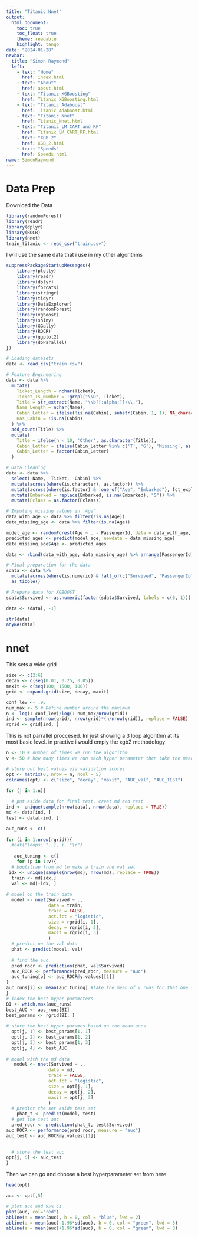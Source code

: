 ```yaml
---
title: "Titanic Nnet"
output: 
  html_document:
    toc: true
    toc_float: true
    theme: readable
    highlight: tango
date: "2024-01-28"
navbar:
  title: "Simon Raymond"
  left:
    - text: "Home"
      href: index.html
    - text: "About"
      href: about.html
    - text: "Titanic XGBoosting"
      href: Titanic_XGBoosting.html
    - text: "Titanic Adaboost"
      href: Titanic_Adaboost.html
    - text: "Titanic Nnet"
      href: Titanic_Nnet.html
    - text: "Titanic_LM_CART_and_RF"
      href: Titanic_LM_CART_RF.html
    - text: "XGB_2"
      href: XGB_2.html
    - text: "Speeds"
      href: Speeds.html
name: SimonRaymond
---
```


# Data Prep

Download the Data
```r
library(randomForest)
library(readr)
library(dplyr)
library(ROCR)
library(nnet)
train_titanic <- read_csv("train.csv")
```

I will use the same data that i use in my other algorithms
```r
suppressPackageStartupMessages({
    library(plotly)
    library(readr)
    library(dplyr)
    library(forcats)
    library(stringr)
    library(tidyr)
    library(DataExplorer)
    library(randomForest)
    library(xgboost)
    library(shiny)
    library(GGally)
    library(ROCR)
    library(ggplot2)
    library(doParallel)
})

# Loading datasets
data <- read_csv("train.csv")

# Feature Engineering
data <- data %>%
  mutate(
    Ticket_Length = nchar(Ticket),
    Ticket_Is_Number = !grepl("\\D", Ticket),
    Title = str_extract(Name, "\\b[[:alpha:]]+\\."),
    Name_Length = nchar(Name),
    Cabin_Letter = ifelse(!is.na(Cabin), substr(Cabin, 1, 1), NA_character_),
    Has_Cabin = !is.na(Cabin)
  ) %>%
  add_count(Title) %>%
  mutate(
    Title = ifelse(n < 10, 'Other', as.character(Title)),
    Cabin_Letter = ifelse(Cabin_Letter %in% c('T', 'G'), 'Missing', as.character(Cabin_Letter)),
    Cabin_Letter = factor(Cabin_Letter)
  )

# Data Cleaning
data <- data %>%
  select(-Name, -Ticket, -Cabin) %>%
  mutate(across(where(is.character), as.factor)) %>%
  mutate(across(where(is.factor) & !one_of("Age", "Embarked"), fct_explicit_na, na_level = "Missing")) %>%
  mutate(Embarked = replace(Embarked, is.na(Embarked), "S")) %>%
  mutate(Pclass = as.factor(Pclass))

# Imputing missing values in 'Age'
data_with_age <- data %>% filter(!is.na(Age))
data_missing_age <- data %>% filter(is.na(Age))

model_age <- randomForest(Age ~ . - PassengerId, data = data_with_age, na.action = na.omit)
predicted_ages <- predict(model_age, newdata = data_missing_age)
data_missing_age$Age <- predicted_ages

data <- rbind(data_with_age, data_missing_age) %>% arrange(PassengerId)

# Final preparation for the data
sdata <- data %>%
  mutate(across(where(is.numeric) & !all_of(c("Survived", "PassengerId")), scale)) %>%
  as_tibble()

# Prepare data for XGBOOST
sdata$Survived <- as.numeric(factor(sdata$Survived, labels = c(0, 1))) - 1

data <- sdata[, -1]
```

```r
str(data)
anyNA(data)
```

# nnet

This sets a wide grid

```r
size <- c(2:6)
decay <- c(seq(0.01, 0.25, 0.05))
maxit <- c(seq(100, 1500, 100))
grid <- expand.grid(size, decay, maxit)
```

```r
conf_lev <- .95
num_max <- 5 # Define number around the maximum
n <- log(1-conf_lev)/log(1-num_max/nrow(grid))
ind <- sample(nrow(grid), nrow(grid)*(n/nrow(grid)), replace = FALSE)
rgrid <- grid[ind, ]
```




This is not parrallel proccesed. Im just showing a 3 loop algorithm at its most basic level. in practive i would emply the xgb2 methodology

```r


n <- 10 # number of times we run the algorithm
v <- 50 # how many times we run each hyper parameter then take the mean of. for validation

# store out best values via validation scores
opt <- matrix(0, nrow = n, ncol = 5)
colnames(opt) <- c("size", "decay", "maxit", "AUC_val", "AUC_TEST")

for (j in 1:n){
  
  # put aside data for final test. creat md and test
ind <- unique(sample(nrow(data), nrow(data), replace = TRUE))
md <- data[ind, ]
test <- data[-ind, ]

auc_runs <- c() 
  
for (i in 1:nrow(rgrid)){
  #cat("loops: ", j, i, "\r")
  
   auc_tuning <- c()
    for (p in 1:v){
  # bootstrap from md to make a train and val set
 idx <- unique(sample(nrow(md), nrow(md), replace = TRUE))
  train <- md[idx,]
  val <- md[-idx, ]
  
# model on the train data
  model <- nnet(Survived ~ ., 
                data = train, 
                trace = FALSE, 
                act.fct = "logistic",
                size = rgrid[i, 1], 
                decay = rgrid[i, 2], 
                maxit = rgrid[i, 3]
                )
  # predict on the val data
  phat <- predict(model, val)
  
  # find the auc
  pred_rocr <- prediction(phat, val$Survived)
  auc_ROCR <- performance(pred_rocr, measure = "auc")
  auc_tuning[p] <- auc_ROCR@y.values[[1]]
}
auc_runs[i] <- mean(auc_tuning) #take the mean of v runs for that one specific hyper parameter
}
# index the best hyper parameters 
BI <- which.max(auc_runs)
best_AUC <- auc_runs[BI]
best_params <- rgrid[BI, ]
  
# store the best hyper parames based on the mean aucs
  opt[j, 1] <- best_params[1, 1]
  opt[j, 2] <- best_params[1, 2]
  opt[j, 3] <- best_params[1, 3]
  opt[j, 4] <- best_AUC
 
# model with the md data
   model <- nnet(Survived ~ ., 
                data = md, 
                trace = FALSE,
                act.fct = "logistic",
                size = opt[j, 1], 
                decay = opt[j, 2], 
                maxit = opt[j, 3]
                )
  # predict the set aside test set
    phat_t <- predict(model, test)
  # get the test auc
  pred_rocr <- prediction(phat_t, test$Survived)
auc_ROCR <- performance(pred_rocr, measure = "auc")
auc_test <- auc_ROCR@y.values[[1]]
  

  # store the test auc
opt[j, 5] <- auc_test
}


```

Then we can go and choose a best hyperparameter set from here
```r
head(opt)
```



```r

auc <- opt[,5]

# plot auc and 95% CI
plot(auc, col="red")
abline(a = mean(auc), b = 0, col = "blue", lwd = 2)
abline(a = mean(auc)-1.96*sd(auc), b = 0, col = "green", lwd = 3)
abline(a = mean(auc)+1.96*sd(auc), b = 0, col = "green", lwd = 3)

```